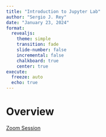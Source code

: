 ```yaml
---
title: "Introduction to Jupyter Lab"
author: "Sergio J. Rey"
date: "January 23, 2024"
format: 
  revealjs:
    theme: simple
    transition: fade
    slide-number: false
    incremental: false 
    chalkboard: true
    center: true
execute:
  freeze: auto
  echo: true
---
```

# Overview {.slide: data-transition="none"}


[Zoom Session](https://sdsu.zoom.us/rec/play/4YnY4bRL7pskxqcuzSpljAw4W16CRi1hr-XCHjRZI5IX5I8X61uOFheWIJy2BMCzhMOllQD_5oX9302a.cZY9_loBMEQO6MT3?canPlayFromShare=true&from=share_recording_detail&continueMode=true&componentName=rec-play&originRequestUrl=https%3A%2F%2Fsdsu.zoom.us%2Frec%2Fshare%2Fwi30URiBVL1iSe8128MXqI-L9ok2AMcbidodg0oRZth7p4RSeohB7rbjSsD_QAlI.3ywiI--VrRj64JnS)
